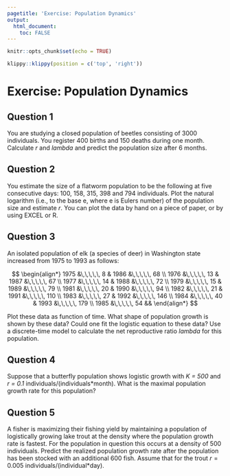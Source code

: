 ```yaml
---
pagetitle: 'Exercise: Population Dynamics'
output: 
  html_document:
    toc: FALSE
---
```


```r
knitr::opts_chunk$set(echo = TRUE)
```

```r
klippy::klippy(position = c('top', 'right'))
```

# Exercise: Population Dynamics {.tabset}

## Question 1
You are studying a closed population of beetles consisting of 3000 individuals. You register 400 births and 150 deaths during one month. Calculate *r* and *lambda* and predict the population size after 6 months.

## Question 2
You estimate the size of a flatworm population to be the following at five consecutive days: 100, 158, 315, 398 and 794 individuals. Plot the natural logarithm (i.e., to the base e, where e is Eulers number) of the population size and estimate *r*. You can plot the data by hand on a piece of paper, or by using EXCEL or R.

## Question 3
An isolated population of elk (a species of deer) in Washington state increased from 1975 to 1993 as follows:

$$
\begin{align*}
    1975 &\,\,\,\,\, 8  & 1986 &\,\,\,\,\, 68 \\
    1976 &\,\,\,\,\, 13 & 1987 &\,\,\,\,\, 67 \\
    1977 &\,\,\,\,\, 14 & 1988 &\,\,\,\,\, 72 \\
    1979 &\,\,\,\,\, 15 & 1989 &\,\,\,\,\, 79 \\
    1981 &\,\,\,\,\, 20 & 1990 &\,\,\,\,\, 94 \\
    1982 &\,\,\,\,\, 21 & 1991 &\,\,\,\,\, 110 \\
    1983 &\,\,\,\,\, 27 & 1992 &\,\,\,\,\, 146 \\
    1984 &\,\,\,\,\, 40 & 1993 &\,\,\,\,\, 179 \\
    1985 &\,\,\,\,\, 54 &&
\end{align*}
$$

Plot these data as function of time. What shape of population growth is shown by these data? Could one fit the logistic equation to these data? Use a discrete-time model to calculate the net reproductive ratio *lambda* for this population.

## Question 4
Suppose that a butterfly population shows logistic growth with *K = 500* and *r = 0.1* individuals/(individuals*month). What is the maximal population growth rate for this population?

## Question 5
A fisher is maximizing their fishing yield by maintaining a population of logistically growing lake trout at the density where the population growth rate is fastest. For the population in question this occurs at a density of 500 individuals. Predict the realized population growth rate after the population has been stocked with an additional 600 fish. Assume that for the trout $r=0.005$ individuals/(individual*day).
